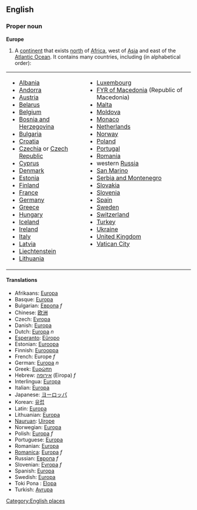 ==English==
===Proper noun===
'''Europe'''

#A [[continent]] that exists [[north]] of [[Africa]], west of [[Asia]] and east of the [[Atlantic Ocean]].  It contains many countries, including (in alphabetical order): 

<table border="0" cellpadding="2">
<tr><td>
* [[Albania]]
* [[Andorra]]
* [[Austria]]
* [[Belarus]]
* [[Belgium]]
* [[Bosnia and Herzegovina]]
* [[Bulgaria]]
* [[Croatia]]
* [[Czechia]] or [[Czech Republic]]
* [[Cyprus]]
* [[Denmark]]
* [[Estonia]]
* [[Finland]]
* [[France]]
* [[Germany]] 
* [[Greece]]
* [[Hungary]]
* [[Iceland]] 
* [[Ireland]] 
* [[Italy]]
* [[Latvia]]
* [[Liechtenstein]]
* [[Lithuania]]
</td><td valign="top">
* [[Luxembourg]]
* [[Former Yugoslav Republic of Macedonia|FYR of Macedonia]] (Republic of Macedonia)
* [[Malta]]
* [[Moldova]]
* [[Monaco]]
* [[Netherlands]]
* [[Norway]]
* [[Poland]]
* [[Portugal]]
* [[Romania]]
* western [[Russia]]
* [[San Marino]] 
* [[Serbia and Montenegro]]
* [[Slovakia]]
* [[Slovenia]]
* [[Spain]]
* [[Sweden]]
* [[Switzerland]]
* [[Turkey]]
* [[Ukraine]]
* [[United Kingdom]]
* [[Vatican City]]

</td></tr>
</table>

====Translations====
*Afrikaans: [[Europa]]
*Basque: [[Europa]]
*Bulgarian: [[Европа]] ''f''
*Chinese: [[欧洲]]
*Czech: [[Evropa]]
*Danish: [[Europa]]
*Dutch: [[Europa]] ''n''
*[[Esperanto]]: [[Eŭropo]]
*Estonian: [[Euroopa]]
*Finnish: [[Eurooppa]]
*French: Europe ''f''
*German: [[Europa]] ''n''
*Greek: [[Ευρώπη]]
*Hebrew: [[אירופה]] (Eiropa) ''f''
*Interlingua: [[Europa]]
*Italian: [[Europa]]
*Japanese: [[ヨーロッパ]]
*Korean: [[유럽]]
*Latin: [[Europa]]
*Lithuanian: [[Europa]]
*[[Nauruan]]: [[Uirope]]
*Norwegian: [[Europa]]
*Polish: [[Europa]] ''f''
*Portuguese: [[Europa]]
*Romanian: [[Europa]]
*[[Romanica]]: [[Europa]] ''f''
*Russian: [[Европа]] ''f''
*Slovenian: [[Evropa]] ''f''
*Spanish: [[Europa]]
*Swedish: [[Europa]]
*Toki Pona : [[Elopa]]
*Turkish: [[Avrupa]]

[[Category:English places]]